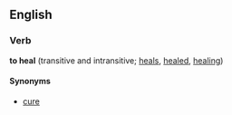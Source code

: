 ==English==
===Verb===
'''to heal''' (transitive and intransitive; [[heals]], [[healed]], [[healing]])

====Synonyms====
*[[cure]]